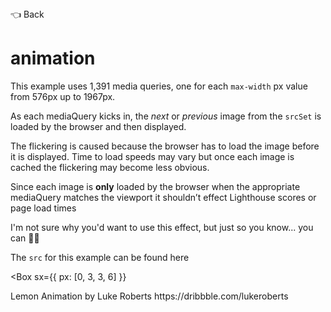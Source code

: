 

<Link as={GatsbyLink} variant="styles.back" to="/">
  <span aria-label="Backhand Index Pointing Left">👈</span> Back
</Link>

# animation

This example uses 1,391 media queries, one for each `max-width` px value from 576px up to 1967px.

As each mediaQuery
kicks in, the _next_ or _previous_ image from the `srcSet` is loaded by the browser and then displayed.

The flickering is caused because the browser has to load the image before it is displayed. Time to load speeds may vary but
once each image is cached the flickering may become less obvious.

Since each image is **only** loaded by the browser when the appropriate mediaQuery matches the viewport it shouldn’t
effect Lighthouse scores or page load times

I'm not sure why you'd want to use this effect, but just so you know... you can 🤷‍♂️

The `src` for this example can be found <Link href="https://github.com/PaulieScanlon/gatsby-plugin-image-with-art-direction/blob/main/src/components/lemon.js" target="_blank" rel="noopener">here</Link>

<Divider />

<Box
  sx={{
    px: [0, 3, 3, 6]
  }}
>
  <Card variant="cards.secondary">
    <Lemon />
    <Box variant="cards.body">
      <Heading as="h2" variant="styles.h2">
        Lemon
      </Heading>
      <Text as="div" sx={{ mb: 2 }}>
        Animation by <Text sx={{ fontWeight: 'bold' }}>Luke Roberts</Text>
      </Text>
      <Box>
        <Link
          href="https://dribbble.com/lukeroberts"
          target="_blank"
          rel="noopener"
          variant="styles.a"
        >
          https://dribbble.com/lukeroberts
        </Link>
      </Box>
    </Box>
  </Card>
</Box>

<Divider />
